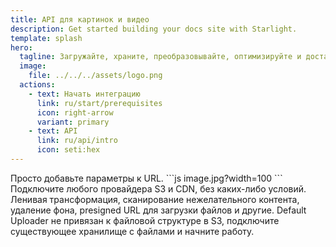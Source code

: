 ```yaml
---
title: API для картинок и видео
description: Get started building your docs site with Starlight.
template: splash
hero:
  tagline: Загружайте, храните, преобразовывайте, оптимизируйте и доставляйте изображения, видео и документы.
  image:
    file: ../../../assets/logo.png
  actions:
    - text: Начать интеграцию
      link: ru/start/prerequisites
      icon: right-arrow
      variant: primary
    - text: API
      link: ru/api/intro
      icon: seti:hex
---
```



<CardGrid>
	<Card title="Простой и функциональный API" icon="pencil">
		Просто добавьте параметры к URL.
    ```js
    image.jpg?width=100
    ```
	</Card>
	<Card title="Свободный выбор провайдера S3 и CDN" icon="puzzle">
		Подключите любого провайдера S3 и CDN, без каких-либо условий.
	</Card>
	<Card title="Дополнительные возможности" icon="setting">
		Ленивая трансформация, сканирование нежелательного контента, удаление фона, presigned URL для загрузки файлов и другие.
	</Card>
	<Card title="Легкая миграция" icon="sun">
		Default Uploader не привязан к файловой структуре в S3, подключите существующее хранилище с файлами и начните работу.
	</Card>
</CardGrid>
